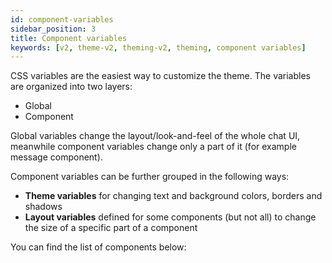 ```yaml
---
id: component-variables
sidebar_position: 3
title: Component variables
keywords: [v2, theme-v2, theming-v2, theming, component variables]
---
```


CSS variables are the easiest way to customize the theme. The variables are organized into two layers:

- Global
- Component

Global variables change the layout/look-and-feel of the whole chat UI, meanwhile component variables change only a part of it (for example message component).

Component variables can be further grouped in the following ways:

- **Theme variables** for changing text and background colors, borders and shadows
- **Layout variables** defined for some components (but not all) to change the size of a specific part of a component

You can find the list of components below:

[//]: # '#SLOT-autogenerated-component-variables'
